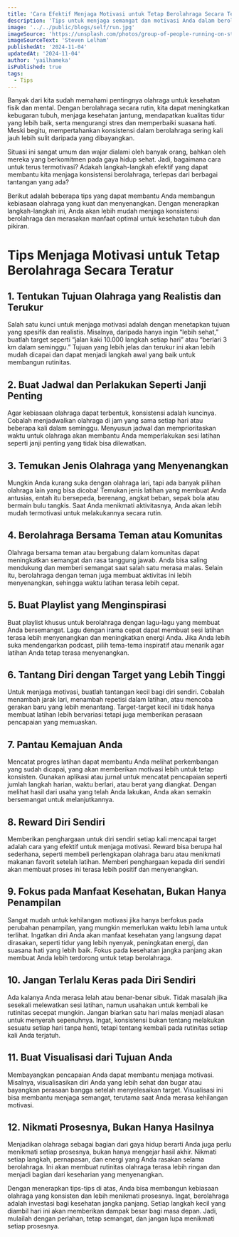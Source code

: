```yaml
---
title: 'Cara Efektif Menjaga Motivasi untuk Tetap Berolahraga Secara Teratur'
description: 'Tips untuk menjaga semangat dan motivasi Anda dalam berolahraga, dengan menjadikan olahraga sebagai bagian dari gaya hidup'
image: '../../public/blogs/self/run.jpg'
imageSource: 'https://unsplash.com/photos/group-of-people-running-on-stadium-atSaEOeE8Nk'
imageSourceText: 'Steven Lelham'
publishedAt: '2024-11-04'
updatedAt: '2024-11-04'
author: 'yailhameka'
isPublished: true
tags:
  - Tips
---
```


Banyak dari kita sudah memahami pentingnya olahraga untuk kesehatan fisik dan mental. Dengan berolahraga secara rutin, kita dapat meningkatkan kebugaran tubuh, menjaga kesehatan jantung, mendapatkan kualitas tidur yang lebih baik, serta mengurangi stres dan memperbaiki suasana hati. Meski begitu, mempertahankan konsistensi dalam berolahraga sering kali jauh lebih sulit daripada yang dibayangkan.

Situasi ini sangat umum dan wajar dialami oleh banyak orang, bahkan oleh mereka yang berkomitmen pada gaya hidup sehat. Jadi, bagaimana cara untuk terus termotivasi? Adakah langkah-langkah efektif yang dapat membantu kita menjaga konsistensi berolahraga, terlepas dari berbagai tantangan yang ada?

Berikut adalah beberapa tips yang dapat membantu Anda membangun kebiasaan olahraga yang kuat dan menyenangkan. Dengan menerapkan langkah-langkah ini, Anda akan lebih mudah menjaga konsistensi berolahraga dan merasakan manfaat optimal untuk kesehatan tubuh dan pikiran.

# Tips Menjaga Motivasi untuk Tetap Berolahraga Secara Teratur

## 1. Tentukan Tujuan Olahraga yang Realistis dan Terukur

Salah satu kunci untuk menjaga motivasi adalah dengan menetapkan tujuan yang spesifik dan realistis. Misalnya, daripada hanya ingin “lebih sehat,” buatlah target seperti “jalan kaki 10.000 langkah setiap hari” atau “berlari 3 km dalam seminggu.” Tujuan yang lebih jelas dan terukur ini akan lebih mudah dicapai dan dapat menjadi langkah awal yang baik untuk membangun rutinitas.

## 2. Buat Jadwal dan Perlakukan Seperti Janji Penting

Agar kebiasaan olahraga dapat terbentuk, konsistensi adalah kuncinya. Cobalah menjadwalkan olahraga di jam yang sama setiap hari atau beberapa kali dalam seminggu. Menyusun jadwal dan memprioritaskan waktu untuk olahraga akan membantu Anda memperlakukan sesi latihan seperti janji penting yang tidak bisa dilewatkan.

## 3. Temukan Jenis Olahraga yang Menyenangkan

Mungkin Anda kurang suka dengan olahraga lari, tapi ada banyak pilihan olahraga lain yang bisa dicoba! Temukan jenis latihan yang membuat Anda antusias, entah itu bersepeda, berenang, angkat beban, sepak bola atau bermain bulu tangkis. Saat Anda menikmati aktivitasnya, Anda akan lebih mudah termotivasi untuk melakukannya secara rutin.

## 4. Berolahraga Bersama Teman atau Komunitas

Olahraga bersama teman atau bergabung dalam komunitas dapat meningkatkan semangat dan rasa tanggung jawab. Anda bisa saling mendukung dan memberi semangat saat salah satu merasa malas. Selain itu, berolahraga dengan teman juga membuat aktivitas ini lebih menyenangkan, sehingga waktu latihan terasa lebih cepat.

## 5. Buat Playlist yang Menginspirasi

Buat playlist khusus untuk berolahraga dengan lagu-lagu yang membuat Anda bersemangat. Lagu dengan irama cepat dapat membuat sesi latihan terasa lebih menyenangkan dan meningkatkan energi Anda. Jika Anda lebih suka mendengarkan podcast, pilih tema-tema inspiratif atau menarik agar latihan Anda tetap terasa menyenangkan.

## 6. Tantang Diri dengan Target yang Lebih Tinggi

Untuk menjaga motivasi, buatlah tantangan kecil bagi diri sendiri. Cobalah menambah jarak lari, menambah repetisi dalam latihan, atau mencoba gerakan baru yang lebih menantang. Target-target kecil ini tidak hanya membuat latihan lebih bervariasi tetapi juga memberikan perasaan pencapaian yang memuaskan.

## 7. Pantau Kemajuan Anda

Mencatat progres latihan dapat membantu Anda melihat perkembangan yang sudah dicapai, yang akan memberikan motivasi lebih untuk tetap konsisten. Gunakan aplikasi atau jurnal untuk mencatat pencapaian seperti jumlah langkah harian, waktu berlari, atau berat yang diangkat. Dengan melihat hasil dari usaha yang telah Anda lakukan, Anda akan semakin bersemangat untuk melanjutkannya.

## 8. Reward Diri Sendiri

Memberikan penghargaan untuk diri sendiri setiap kali mencapai target adalah cara yang efektif untuk menjaga motivasi. Reward bisa berupa hal sederhana, seperti membeli perlengkapan olahraga baru atau menikmati makanan favorit setelah latihan. Memberi penghargaan kepada diri sendiri akan membuat proses ini terasa lebih positif dan menyenangkan.

## 9. Fokus pada Manfaat Kesehatan, Bukan Hanya Penampilan

Sangat mudah untuk kehilangan motivasi jika hanya berfokus pada perubahan penampilan, yang mungkin memerlukan waktu lebih lama untuk terlihat. Ingatkan diri Anda akan manfaat kesehatan yang langsung dapat dirasakan, seperti tidur yang lebih nyenyak, peningkatan energi, dan suasana hati yang lebih baik. Fokus pada kesehatan jangka panjang akan membuat Anda lebih terdorong untuk tetap berolahraga.

## 10. Jangan Terlalu Keras pada Diri Sendiri

Ada kalanya Anda merasa lelah atau benar-benar sibuk. Tidak masalah jika sesekali melewatkan sesi latihan, namun usahakan untuk kembali ke rutinitas secepat mungkin. Jangan biarkan satu hari malas menjadi alasan untuk menyerah sepenuhnya. Ingat, konsistensi bukan tentang melakukan sesuatu setiap hari tanpa henti, tetapi tentang kembali pada rutinitas setiap kali Anda terjatuh.

## 11. Buat Visualisasi dari Tujuan Anda

Membayangkan pencapaian Anda dapat membantu menjaga motivasi. Misalnya, visualisasikan diri Anda yang lebih sehat dan bugar atau bayangkan perasaan bangga setelah menyelesaikan target. Visualisasi ini bisa membantu menjaga semangat, terutama saat Anda merasa kehilangan motivasi.

## 12. Nikmati Prosesnya, Bukan Hanya Hasilnya

Menjadikan olahraga sebagai bagian dari gaya hidup berarti Anda juga perlu menikmati setiap prosesnya, bukan hanya mengejar hasil akhir. Nikmati setiap langkah, pernapasan, dan energi yang Anda rasakan selama berolahraga. Ini akan membuat rutinitas olahraga terasa lebih ringan dan menjadi bagian dari keseharian yang menyenangkan.

Dengan menerapkan tips-tips di atas, Anda bisa membangun kebiasaan olahraga yang konsisten dan lebih menikmati prosesnya. Ingat, berolahraga adalah investasi bagi kesehatan jangka panjang. Setiap langkah kecil yang diambil hari ini akan memberikan dampak besar bagi masa depan. Jadi, mulailah dengan perlahan, tetap semangat, dan jangan lupa menikmati setiap prosesnya.

